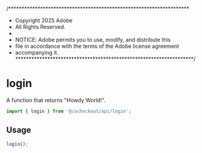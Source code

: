 /********************************************************************
 *  Copyright 2025 Adobe
 *  All Rights Reserved.
 *
 * NOTICE:  Adobe permits you to use, modify, and distribute this 
 * file in accordance with the terms of the Adobe license agreement 
 * accompanying it. 
 *******************************************************************/
  

<Meta title="API/login" />

# login

A function that returns "Howdy World!".

```ts
import { login } from '@/acheckout/api/login';
```

## Usage

```ts
login();
```
